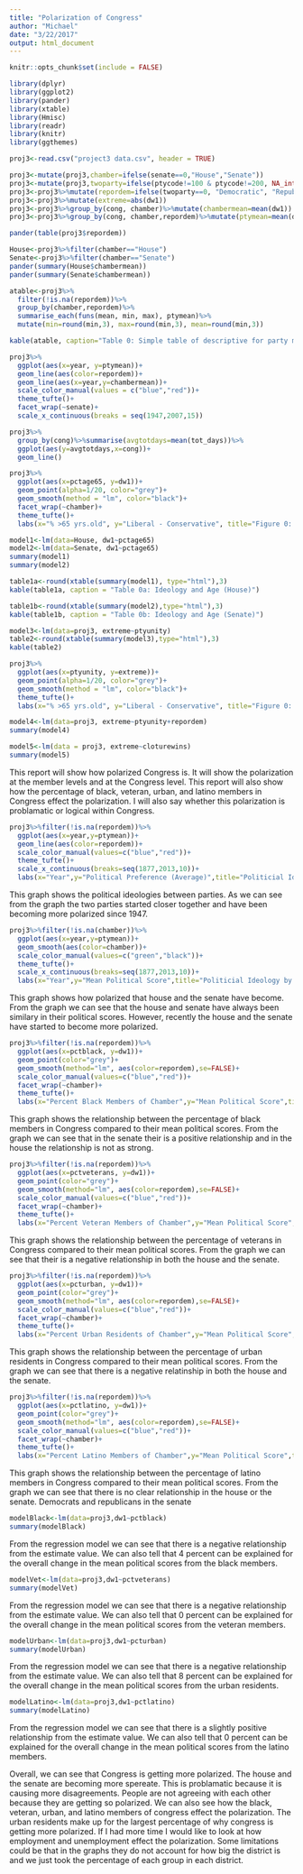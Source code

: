 ```yaml
---
title: "Polarization of Congress"
author: "Michael"
date: "3/22/2017"
output: html_document
---
```


```r
knitr::opts_chunk$set(include = FALSE)
```

```r
library(dplyr)
library(ggplot2)
library(pander)
library(xtable)
library(Hmisc)
library(readr)
library(knitr)
library(ggthemes)
```

```r
proj3<-read.csv("project3 data.csv", header = TRUE)
```

```r
proj3<-mutate(proj3,chamber=ifelse(senate==0,"House","Senate"))
proj3<-mutate(proj3,twoparty=ifelse(ptycode!=100 & ptycode!=200, NA_integer_,ifelse(ptycode==200,1,0)))
proj3<-proj3%>%mutate(repordem=ifelse(twoparty==0, "Democratic", "Republican"))
proj3<-proj3%>%mutate(extreme=abs(dw1))
proj3<-proj3%>%group_by(cong, chamber)%>%mutate(chambermean=mean(dw1))
proj3<-proj3%>%group_by(cong, chamber,repordem)%>%mutate(ptymean=mean(dw1))
```

```r
pander(table(proj3$repordem))
```

```r
House<-proj3%>%filter(chamber=="House")
Senate<-proj3%>%filter(chamber=="Senate")
pander(summary(House$chambermean))
pander(summary(Senate$chambermean))
```

```r
atable<-proj3%>%
  filter(!is.na(repordem))%>%
  group_by(chamber,repordem)%>%
  summarise_each(funs(mean, min, max), ptymean)%>%
  mutate(min=round(min,3), max=round(min,3), mean=round(min,3))

kable(atable, caption="Table 0: Simple table of descriptive for party means")
```

```r
proj3%>%
  ggplot(aes(x=year, y=ptymean))+
  geom_line(aes(color=repordem))+
  geom_line(aes(x=year,y=chambermean))+
  scale_color_manual(values = c("blue","red"))+
  theme_tufte()+
  facet_wrap(~senate)+
  scale_x_continuous(breaks = seq(1947,2007,15))
```

```r
proj3%>%
  group_by(cong)%>%summarise(avgtotdays=mean(tot_days))%>%
  ggplot(aes(y=avgtotdays,x=cong))+
  geom_line()
```

```r
proj3%>%
  ggplot(aes(x=pctage65, y=dw1))+
  geom_point(alpha=1/20, color="grey")+
  geom_smooth(method = "lm", color="black")+
  facet_wrap(~chamber)+
  theme_tufte()+
  labs(x="% >65 yrs.old", y="Liberal - Conservative", title="Figure 0: Relationship  between Political Ideology \n and age in district/state by Chamber")
```

```r
model1<-lm(data=House, dw1~pctage65)
model2<-lm(data=Senate, dw1~pctage65)
summary(model1)
summary(model2)
```


```r
table1a<-round(xtable(summary(model1), type="html"),3)
kable(table1a, caption = "Table 0a: Ideology and Age (House)")
```

```r
table1b<-round(xtable(summary(model2),type="html"),3)
kable(table1b, caption = "Table 0b: Ideology and Age (Senate)")
```

```r
model3<-lm(data=proj3, extreme~ptyunity)
table2<-round(xtable(summary(model3),type="html"),3)
kable(table2)
```

```r
proj3%>%
  ggplot(aes(x=ptyunity, y=extreme))+
  geom_point(alpha=1/20, color="grey")+
  geom_smooth(method = "lm", color="black")+
  theme_tufte()+
  labs(x="% >65 yrs.old", y="Liberal - Conservative", title="Figure 0: Relationship  between Political Ideology \n and age in district/state by Chamber")
```

```r
model4<-lm(data=proj3, extreme~ptyunity+repordem)
summary(model4)
```


```r
model5<-lm(data = proj3, extreme~cloturewins)
summary(model5)
```

This report will show how polarized Congress is. It will show the polarization at the member levels and at the Congress level. This report will also show how the percentage of black, veteran, urban, and latino members in Congress effect the polarization. I will also say whether this polarization is problamatic or logical within Congress.


```r
proj3%>%filter(!is.na(repordem))%>%
  ggplot(aes(x=year,y=ptymean))+
  geom_line(aes(color=repordem))+
  scale_color_manual(values=c("blue","red"))+
  theme_tufte()+
  scale_x_continuous(breaks=seq(1877,2013,10))+
  labs(x="Year",y="Political Preference (Average)",title="Politicial Ideology between parties",color="Party")
```

This graph shows the political ideologies between parties. As we can see from the graph the two parties started closer together and have been becoming more polarized since 1947.

```r
proj3%>%filter(!is.na(chamber))%>%
  ggplot(aes(x=year,y=ptymean))+
  geom_smooth(aes(color=chamber))+
  scale_color_manual(values=c("green","black"))+
  theme_tufte()+
  scale_x_continuous(breaks=seq(1877,2013,10))+
  labs(x="Year",y="Mean Political Score",title="Politicial Ideology by House and Senate",color="Party")
```

This graph shows how polarized that house and the senate have become. From the graph we can see that the house and senate have always been similary in their political scores. However, recently the house and the senate have started to become more polarized.

```r
proj3%>%filter(!is.na(repordem))%>%
  ggplot(aes(x=pctblack, y=dw1))+
  geom_point(color="grey")+
  geom_smooth(method="lm", aes(color=repordem),se=FALSE)+
  scale_color_manual(values=c("blue","red"))+
  facet_wrap(~chamber)+
  theme_tufte()+
  labs(x="Percent Black Members of Chamber",y="Mean Political Score",title="Politicial Ideology Change by Congressional Percentage of Black Members",color="Party")
```

This graph shows the relationship between the percentage of black members in Congress compared to their mean political scores. From the graph we can see that in the senate their is a positive relationship and in the house the relationship is not as strong.

```r
proj3%>%filter(!is.na(repordem))%>%
  ggplot(aes(x=pctveterans, y=dw1))+
  geom_point(color="grey")+
  geom_smooth(method="lm", aes(color=repordem),se=FALSE)+
  scale_color_manual(values=c("blue","red"))+
  facet_wrap(~chamber)+
  theme_tufte()+
  labs(x="Percent Veteran Members of Chamber",y="Mean Political Score",title="Politicial Ideology Change by Congressional Percentage of Veteran Members",color="Party")
```

This graph shows the relationship between the percentage of veterans in Congress compared to their mean political scores. From the graph we can see that their is a negative relationship in both the house and the senate.

```r
proj3%>%filter(!is.na(repordem))%>%
  ggplot(aes(x=pcturban, y=dw1))+
  geom_point(color="grey")+
  geom_smooth(method="lm", aes(color=repordem),se=FALSE)+
  scale_color_manual(values=c("blue","red"))+
  facet_wrap(~chamber)+
  theme_tufte()+
  labs(x="Percent Urban Residents of Chamber",y="Mean Political Score",title="Politicial Ideology Change by Congressional Percentage of Urban Residents",color="Party")
```

This graph shows the relationship between the percentage of urban residents in Congress compared to their mean political scores. From the graph we can see that there is a negative relatinship in both the house and the senate.

```r
proj3%>%filter(!is.na(repordem))%>%
  ggplot(aes(x=pctlatino, y=dw1))+
  geom_point(color="grey")+
  geom_smooth(method="lm", aes(color=repordem),se=FALSE)+
  scale_color_manual(values=c("blue","red"))+
  facet_wrap(~chamber)+
  theme_tufte()+
  labs(x="Percent Latino Members of Chamber",y="Mean Political Score",title="Politicial Ideology Change by Congressional Percentage of Latino Members",color="Party")
```

This graph shows the relationship between the percentage of latino members in Congress compared to their mean political scores. From the graph we can see that there is no clear relationship in the house or the senate. Democrats and republicans in the senate 

```r
modelBlack<-lm(data=proj3,dw1~pctblack)
summary(modelBlack)
```

From the regression model we can see that there is a negative relationship from the estimate value. We can also tell that 4 percent can be explained for the overall change in the mean political scores from the black members.

```r
modelVet<-lm(data=proj3,dw1~pctveterans)
summary(modelVet)
```

From the regression model we can see that there is a negative relationship from the estimate value. We can also tell that 0 percent can be explained for the overall change in the mean political scores from the veteran members.

```r
modelUrban<-lm(data=proj3,dw1~pcturban)
summary(modelUrban)
```

From the regression model we can see that there is a negative relationship from the estimate value. We can also tell that 8 percent can be explained for the overall change in the mean political scores from the urban residents.

```r
modelLatino<-lm(data=proj3,dw1~pctlatino)
summary(modelLatino)
```

From the regression model we can see that there is a slightly positive relationship from the estimate value. We can also tell that 0 percent can be explained for the overall change in the mean political scores from the latino members.



Overall, we can see that Congress is getting more polarized. The house and the senate are becoming more spereate. This is problamatic because it is causing more disagreements. People are not agreeing with each other because they are getting so polarized. We can also see how the black, veteran, urban, and latino members of congress effect the polarization. The urban residents make up for the largest percentage of why congress is getting more polarized. If I had more time I would like to look at how employment and unemployment effect the polarization. Some limitations could be that in the graphs they do not account for how big the district is and we just took the percentage of each group in each district.













